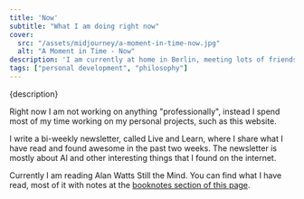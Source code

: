 ```yaml
---
title: 'Now'
subtitle: "What I am doing right now"
cover: 
  src: "/assets/midjourney/a-moment-in-time-now.jpg"
  alt: "A Moment in Time - Now"
description: 'I am currently at home in Berlin, meeting lots of friends and enjoying my free time. In December I will leave to travel for a few months in South America.'
tags: ["personal development", "philosophy"]
---
```


<p>{description}</p>

Right now I am not working on anything "professionally", instead I spend most of my time working on my personal projects, such as this website.  

I write a bi-weekly newsletter, called Live and Learn, where I share what I have read and found awesome in the past two weeks. The newsletter is mostly about AI and other interesting things that I found on the internet. 

Currently I am reading Alan Watts Still the Mind. You can find what I have read, most of it with notes at the [booknotes section of this page](/booknotes).